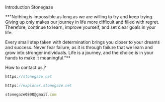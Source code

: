 
Introduction
Stonegaze

**"Nothing is impossible as long as we are willing to try and keep trying. Giving up only makes our journey in life more difficult and filled with regret. Therefore, continue to learn, improve yourself, and set clear goals in your life.

Every small step taken with determination brings you closer to your dreams and success. Never fear failure, as it is through failure that we learn and grow into stronger individuals. Life is a journey, and the choice is in your hands to make it meaningful."**

How to contact us ?
```js filename="WEBSITE"
https://stonegaze.net
```
```js filename="EXPLORE"
https://explorer.stonegaze.net
```
```js filename="EMAIL"
stonegaze0808@gmail.com
```